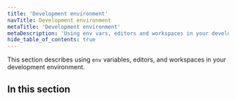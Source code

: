 ```yaml
---
title: 'Development environment'
navTitle: Development environment
metaTitle: 'Development environment'
metaDescription: 'Using env vars, editors and workspaces in your development environment'
hide_table_of_contents: true
---
```


<TopBlock title={frontMatter.title}>

This section describes using `env` variables, editors, and workspaces in your development environment.

</TopBlock>

## In this section

<Subsections depth="3" />
